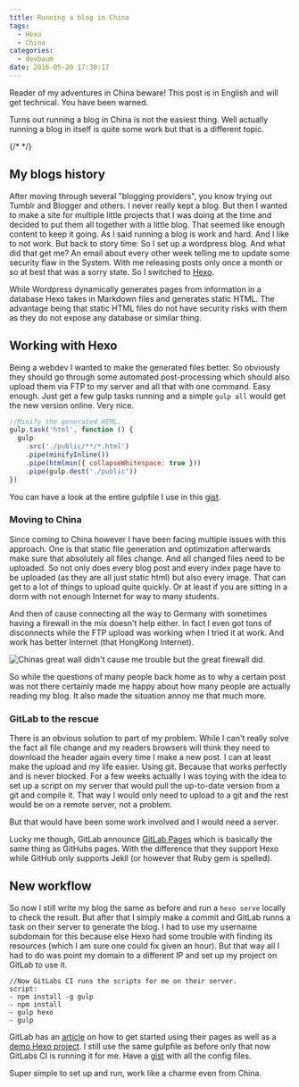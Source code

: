 ```yaml
---
title: Running a blog in China
tags:
  - Hexo
  - China
categories:
  - devbaum
date: 2016-05-20 17:30:17
---
```


Reader of my adventures in China beware! This post is in English and will get technical. You have been warned.

Turns out running a blog in China is not the easiest thing. Well actually running a blog in itself is quite some work but that is a different topic.

{/* <!-- more --> */}

## My blogs history

After moving through several "blogging providers", you know trying out Tumblr and Blogger and others. I never really kept a blog. But then I wanted to make a site for multiple little projects that I was doing at the time and decided to put them all together with a little blog. That seemed like enough content to keep it going. As I said running a blog is work and hard. And I like to not work. But back to story time: So I set up a wordpress blog. And what did that get me? An email about every other week telling me to update some security flaw in the System. With me releasing posts only once a month or so at best that was a sorry state. So I switched to [Hexo](https://hexo.io/).

While Wordpress dynamically generates pages from information in a database Hexo takes in Markdown files and generates static HTML. The advantage being that static HTML files do not have security risks with them as they do not expose any database or similar thing.

## Working with Hexo

Being a webdev I wanted to make the generated files better. So obviously they should go through some automated post-processing which should also upload them via FTP to my server and all that with one command. Easy enough. Just get a few gulp tasks running and a simple `gulp all` would get the new version online. Very nice.

```javascript
//Minify the generated HTML.
gulp.task('html', function () {
  gulp
    .src('./public/**/*.html')
    .pipe(minifyInline())
    .pipe(htmlmin({ collapseWhitespace: true }))
    .pipe(gulp.dest('./public'))
})
```

You can have a look at the entire gulpfile I use in this [gist](https://gist.github.com/HoverBaum/cdec2a667a9616de374a790d39174466#file-gulpfile-js).

### Moving to China

Since coming to China however I have been facing multiple issues with this approach. One is that static file generation and optimization afterwards make sure that absolutely all files change. And all changed files need to be uploaded. So not only does every blog post and every index page have to be uploaded (as they are all just static html) but also every image. That can get to a lot of things to upload quite quickly. Or at least if you are sitting in a dorm with not enough Internet for way to many students.

And then of cause connecting all the way to Germany with sometimes having a firewall in the mix doesn't help either. In fact I even got tons of disconnects while the FTP upload was working when I tried it at work. And work has better Internet (that HongKong Internet).

![Chinas great wall didn't cause me trouble but the great firewall did.](/images/china/wall.jpg)

So while the questions of many people back home as to why a certain post was not there certainly made me happy about how many people are actually reading my blog. It also made the situation annoy me that much more.

### GitLab to the rescue

There is an obvious solution to part of my problem. While I can't really solve the fact all file change and my readers browsers will think they need to download the header again every time I make a new post. I can at least make the upload and my life easier. Using git. Because that works perfectly and is never blocked. For a few weeks actually I was toying with the idea to set up a script on my server that would pull the up-to-date version from a git and compile it. That way I would only need to upload to a git and the rest would be on a remote server, not a problem.

But that would have been some work involved and I would need a server.

Lucky me though, GitLab announce [GitLab Pages](https://pages.gitlab.io/) which is basically the same thing as GitHubs pages. With the difference that they support Hexo while GitHub only supports Jekll (or however that Ruby gem is spelled).

## New workflow

So now I still write my blog the same as before and run a `hexo serve` locally to check the result. But after that I simply make a commit and GitLab runns a task on their server to generate the blog. I had to use my username subdomain for this because else Hexo had some trouble with finding its resources (which I am sure one could fix given an hour). But that way all I had to do was point my domain to a different IP and set up my project on GitLab to use it.

```
//Now GitLabs CI runs the scripts for me on their server.
script:
- npm install -g gulp
- npm install
- gulp hexo
- gulp
```

GitLab has an [article](https://about.gitlab.com/2016/04/07/gitlab-pages-setup/) on how to get started using their pages as well as a [demo Hexo project](https://gitlab.com/pages/hexo). I still use the same gulpfile as before only that now GitLabs CI is running it for me. Have a [gist](https://gist.github.com/HoverBaum/cdec2a667a9616de374a790d39174466) with all the config files.

Super simple to set up and run, work like a charme even from China.
